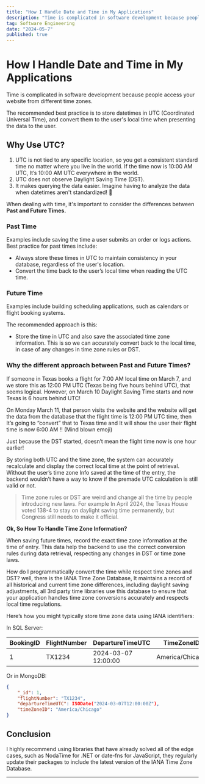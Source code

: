 ```yaml
---
title: "How I Handle Date and Time in My Applications"
description: "Time is complicated in software development because people access your website from different time zones."
tag: Software Engineering
date: "2024-05-7"
published: true
---
```

# How I Handle Date and Time in My Applications

Time is complicated in software development because people access your website from different time zones.

The recommended best practice is to store datetimes in UTC (Coordinated Universal Time), and convert them to the user's local time when presenting the data to the user.

## Why Use UTC?

1. UTC is not tied to any specific location, so you get a consistent standard time no matter where you live in the world. 
If the time now is 10:00 AM UTC, It’s 10:00 AM UTC everywhere in the world.
2. UTC does not observe Daylight Saving Time (DST).
3. It makes querying the data easier. Imagine having to analyze the data when datetimes aren't standardized! 🥴

When dealing with time, it's important to consider the differences between **Past and Future Times.**

### Past Time
Examples include saving the time a user submits an order or logs actions.
Best practice for past times include:

- Always store these times in UTC to maintain consistency in your database, regardless of the user's location.
- Convert the time back to the user’s local time when reading the UTC time.

### Future Time
Examples include building scheduling applications, such as calendars or flight booking systems. 

The recommended approach is this:

- Store the time in UTC and also save the associated time zone information. This is so we can accurately convert back to the local time, in case of any changes in time zone rules or DST.

### Why the different approach between Past and Future Times?

If someone in Texas books a flight for 7:00 AM local time on March 7, and we store this as 12:00 PM UTC (Texas being five hours behind UTC), that seems logical. However, on March 10 Daylight Saving Time starts and now Texas is 6 hours behind UTC!

On Monday March 11, that person visits the website and the website will get the data from the database that the flight time is 12:00 PM UTC time, then It’s going to “convert” that to Texas time and It will show the user their flight time is now 6:00 AM !! (Mind blown emoji)

Just because the DST started, doesn’t mean the flight time now is one hour earlier!

By storing both UTC and the time zone, the system can accurately recalculate and display the correct local time at the point of retrieval.
Without the user’s time zone Info saved at the time of the entry, the backend wouldn’t have a way to know if the premade UTC calculation is still valid or not.

> Time zone rules or DST are weird and change all the time by people introducing new laws. 
For example In April 2024, the Texas House voted 138-4 to stay on daylight saving time permanently, but Congress still needs to make it official.
> 

**Ok, So How To Handle Time Zone Information?**

When saving future times, record the exact time zone information at the time of entry. 
This data help the backend to use the correct conversion rules during data retrieval, respecting any changes in DST or time zone laws.

How do I programmatically convert the time while respect time zones and DST? well, there is the IANA Time Zone Database, It maintains a record of all historical and current time zone differences, including daylight saving adjustments, all 3rd party time libraries use this database to ensure that your application handles time zone conversions accurately and respects local time regulations.

Here’s how you might typically store time zone data using IANA identifiers:

In SQL Server:

| BookingID  | FlightNumber  | DepartureTimeUTC | TimeZoneID |
| --- | --- | --- | --- |
| 1 | TX1234 | 2024-03-07 12:00:00 | America/Chicago |

Or in MongoDB:

```json
{
    "_id": 1,
    "flightNumber": "TX1234",
    "departureTimeUTC": ISODate("2024-03-07T12:00:00Z"),
    "timeZoneID": "America/Chicago"
}
```

## **Conclusion**

I highly recommend using libraries that have already solved all of the edge cases, such as NodaTime for .NET or date-fns for JavaScript, they regularly update their packages to include the latest version of the IANA Time Zone Database.

---